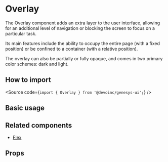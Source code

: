 

<Meta of={Stories} />

# Overlay

The Overlay component adds an extra layer to the user interface, allowing for an
additional level of navigation or blocking the screen to focus on a particular
task.

Its main features include the ability to occupy the entire page (with a
fixed position) or be confined to a container (with a relative position).

The overlay can also be partially or fully opaque, and comes in two primary
color schemes: dark and light.

## How to import

<Source code={`import { Overlay } from '@devoinc/genesys-ui';`} />

## Basic usage

<Canvas of={Stories.Playground} />

## Related components

- [Flex](?path=/docs/components-layout-flex--overview)

## Props

<ArgTypes of={Stories} />
